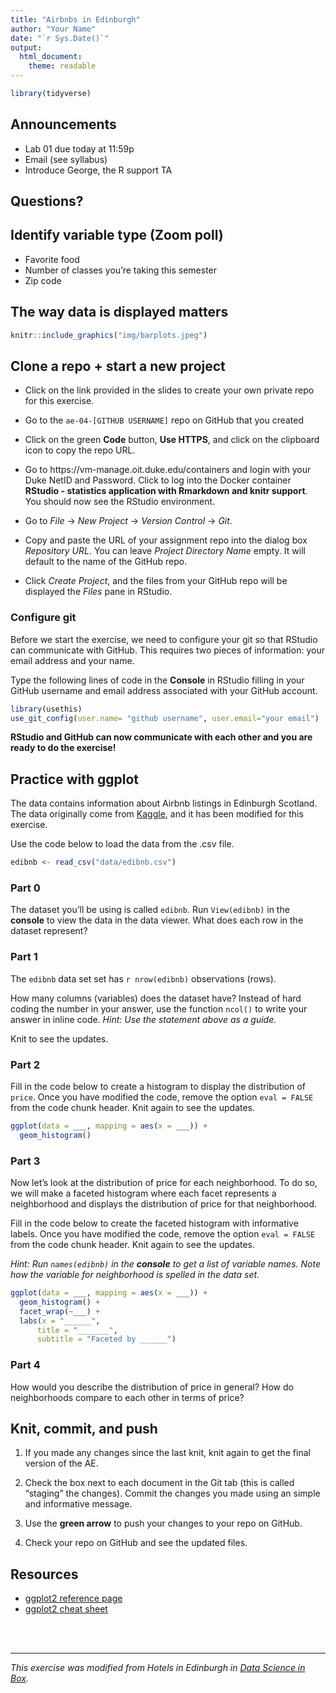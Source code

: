 ```yaml
---
title: "Airbnbs in Edinburgh"
author: "Your Name"
date: "`r Sys.Date()`"
output: 
  html_document:
    theme: readable
---
```


```r
library(tidyverse)
```

## Announcements

- Lab 01 due today at 11:59p
- Email (see syllabus) 
- Introduce George, the R support TA

## Questions? 

## Identify variable type (Zoom poll)

- Favorite food
- Number of classes you're taking this semester
- Zip code

## The way data is displayed matters

```r
knitr::include_graphics("img/barplots.jpeg")
```


## Clone a repo + start a new project

- Click on the link provided in the slides to create your own private repo for this exercise.

- Go to the `ae-04-[GITHUB USERNAME]` repo on GitHub that you created

- Click on the green **Code** button, **Use HTTPS**, and click on the clipboard icon to copy the repo URL.

- Go to https://vm-manage.oit.duke.edu/containers and login with your Duke NetID and Password. Click to log into the Docker container **RStudio -  statistics application with Rmarkdown and knitr support**. You should now see the RStudio environment. 

- Go to *File* ->  *New Project* -> *Version Control* -> *Git*. 

- Copy and paste the URL of your assignment repo into the dialog box *Repository URL*. You can leave *Project Directory Name* empty. It will default to the name of the GitHub repo.

- Click *Create Project*, and the files from your GitHub repo will be displayed the *Files* pane in RStudio. 

### Configure git

Before we start the exercise, we need to configure your git so that RStudio can communicate with GitHub. This requires two pieces of information: your email address and your name.

Type the following lines of code in the **Console** in RStudio filling in your GitHub username and email address associated with your GitHub account.

```r
library(usethis)
use_git_config(user.name= "github username", user.email="your email")
```

**RStudio and GitHub can now communicate with each other and you are ready to do the exercise!**

## Practice with ggplot

The data contains information about Airbnb listings in Edinburgh Scotland. The data originally come from [Kaggle](https://www.kaggle.com/thoroc/edinburgh-inside-airbnb/version/2), and it has been modified for this exercise. 

Use the code below to load the data from the .csv file. 

```r
edibnb <- read_csv("data/edibnb.csv")
```

### Part 0

The dataset you’ll be using is called `edibnb`. Run `View(edibnb)` in the **console** to view the data in the data viewer. What does each row in the dataset represent?

### Part 1

The `edibnb` data set set has `r nrow(edibnb)` observations (rows).

How many columns (variables) does the dataset have? Instead of hard coding the number in your answer, use the function `ncol()` to write your answer in inline code. *Hint: Use the statement above as a guide.*

Knit to see the updates.

### Part 2

Fill in the code below to create a histogram to display the distribution of `price`.  Once you have modified the code, remove the option `eval = FALSE` from the code chunk header. Knit again to see the updates.

```r
ggplot(data = ___, mapping = aes(x = ___)) +
  geom_histogram()
```


### Part 3

Now let's look at the distribution of price for each neighborhood. To do so, we will make a faceted histogram where each facet represents a neighborhood and displays the distribution of price for that neighborhood.

Fill in the code below to create the faceted histogram with informative labels. Once you have modified the code, remove the option `eval = FALSE` from the code chunk header. Knit again to see the updates.

*Hint: Run `names(edibnb)` in the <b>console</b> to get a list of variable names. Note how the variable for neighborhood is spelled in the data set.*

```r
ggplot(data = ___, mapping = aes(x = ___)) +
  geom_histogram() +
  facet_wrap(~___) +
  labs(x = "______", 
      title = "_______", 
      subtitle = "Faceted by ______")
```

### Part 4

How would you describe the distribution of price in general? How do neighborhoods compare to each other in terms of price?

## Knit, commit, and push

1. If you made any changes since the last knit, knit again to get the final version of the AE. 

2. Check the box next to each document in the Git tab (this is called "staging" the changes).  Commit the changes you made using an simple and informative message.

2. Use the **green arrow** to push your changes to your repo on GitHub.

3. Check your repo on GitHub and see the updated files.

## Resources 

- [ggplot2 reference page](https://ggplot2.tidyverse.org/reference/geom_histogram.html) 
- [ggplot2 cheat sheet](https://rstudio.com/wp-content/uploads/2015/03/ggplot2-cheatsheet.pdf)


<br><br>

<hr> 

*This exercise was modified from Hotels in Edinburgh in [Data Science in Box](https://datasciencebox.org/).*